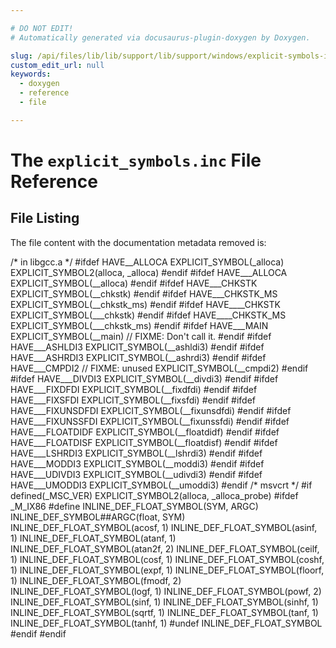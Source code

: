 ```yaml
---

# DO NOT EDIT!
# Automatically generated via docusaurus-plugin-doxygen by Doxygen.

slug: /api/files/lib/lib/support/lib/support/windows/explicit-symbols-inc
custom_edit_url: null
keywords:
  - doxygen
  - reference
  - file

---
```





# The `explicit_symbols.inc` File Reference

<DoxygenPage pluginConfig={pluginConfig}>




## File Listing

The file content with the documentation metadata removed is:

<ProgramListing>

<Link id="l00001" /><CodeLine lineNumber="1"><Highlight kind="comment">/&#42; in libgcc.a &#42;/</Highlight><Highlight kind="normal"></Highlight></CodeLine>
<Link id="l00002" /><CodeLine lineNumber="2"><Highlight kind="normal"></Highlight></CodeLine>
<Link id="l00003" /><CodeLine lineNumber="3"><Highlight kind="normal"></Highlight><Highlight kind="preprocessor">#ifdef HAVE&#95;&#95;ALLOCA</Highlight><Highlight kind="normal"></Highlight></CodeLine>
<Link id="l00004" /><CodeLine lineNumber="4"><Highlight kind="normal">EXPLICIT&#95;SYMBOL(&#95;alloca)</Highlight></CodeLine>
<Link id="l00005" /><CodeLine lineNumber="5"><Highlight kind="normal">EXPLICIT&#95;SYMBOL2(alloca, &#95;alloca)</Highlight></CodeLine>
<Link id="l00006" /><CodeLine lineNumber="6"><Highlight kind="normal"></Highlight><Highlight kind="preprocessor">#endif</Highlight><Highlight kind="normal"></Highlight></CodeLine>
<Link id="l00007" /><CodeLine lineNumber="7"><Highlight kind="normal"></Highlight><Highlight kind="preprocessor">#ifdef HAVE&#95;&#95;&#95;ALLOCA</Highlight><Highlight kind="normal"></Highlight></CodeLine>
<Link id="l00008" /><CodeLine lineNumber="8"><Highlight kind="normal">EXPLICIT&#95;SYMBOL(&#95;&#95;alloca)</Highlight></CodeLine>
<Link id="l00009" /><CodeLine lineNumber="9"><Highlight kind="normal"></Highlight><Highlight kind="preprocessor">#endif</Highlight><Highlight kind="normal"></Highlight></CodeLine>
<Link id="l00010" /><CodeLine lineNumber="10"><Highlight kind="normal"></Highlight><Highlight kind="preprocessor">#ifdef HAVE&#95;&#95;&#95;CHKSTK</Highlight><Highlight kind="normal"></Highlight></CodeLine>
<Link id="l00011" /><CodeLine lineNumber="11"><Highlight kind="normal">EXPLICIT&#95;SYMBOL(&#95;&#95;chkstk)</Highlight></CodeLine>
<Link id="l00012" /><CodeLine lineNumber="12"><Highlight kind="normal"></Highlight><Highlight kind="preprocessor">#endif</Highlight><Highlight kind="normal"></Highlight></CodeLine>
<Link id="l00013" /><CodeLine lineNumber="13"><Highlight kind="normal"></Highlight><Highlight kind="preprocessor">#ifdef HAVE&#95;&#95;&#95;CHKSTK&#95;MS</Highlight><Highlight kind="normal"></Highlight></CodeLine>
<Link id="l00014" /><CodeLine lineNumber="14"><Highlight kind="normal">EXPLICIT&#95;SYMBOL(&#95;&#95;chkstk&#95;ms)</Highlight></CodeLine>
<Link id="l00015" /><CodeLine lineNumber="15"><Highlight kind="normal"></Highlight><Highlight kind="preprocessor">#endif</Highlight><Highlight kind="normal"></Highlight></CodeLine>
<Link id="l00016" /><CodeLine lineNumber="16"><Highlight kind="normal"></Highlight><Highlight kind="preprocessor">#ifdef HAVE&#95;&#95;&#95;&#95;CHKSTK</Highlight><Highlight kind="normal"></Highlight></CodeLine>
<Link id="l00017" /><CodeLine lineNumber="17"><Highlight kind="normal">EXPLICIT&#95;SYMBOL(&#95;&#95;&#95;chkstk)</Highlight></CodeLine>
<Link id="l00018" /><CodeLine lineNumber="18"><Highlight kind="normal"></Highlight><Highlight kind="preprocessor">#endif</Highlight><Highlight kind="normal"></Highlight></CodeLine>
<Link id="l00019" /><CodeLine lineNumber="19"><Highlight kind="normal"></Highlight><Highlight kind="preprocessor">#ifdef HAVE&#95;&#95;&#95;&#95;CHKSTK&#95;MS</Highlight><Highlight kind="normal"></Highlight></CodeLine>
<Link id="l00020" /><CodeLine lineNumber="20"><Highlight kind="normal">EXPLICIT&#95;SYMBOL(&#95;&#95;&#95;chkstk&#95;ms)</Highlight></CodeLine>
<Link id="l00021" /><CodeLine lineNumber="21"><Highlight kind="normal"></Highlight><Highlight kind="preprocessor">#endif</Highlight><Highlight kind="normal"></Highlight></CodeLine>
<Link id="l00022" /><CodeLine lineNumber="22"><Highlight kind="normal"></Highlight><Highlight kind="preprocessor">#ifdef HAVE&#95;&#95;&#95;MAIN</Highlight><Highlight kind="normal"></Highlight></CodeLine>
<Link id="l00023" /><CodeLine lineNumber="23"><Highlight kind="normal">EXPLICIT&#95;SYMBOL(&#95;&#95;main) </Highlight><Highlight kind="comment">// FIXME: Don&#39;t call it.</Highlight><Highlight kind="normal"></Highlight></CodeLine>
<Link id="l00024" /><CodeLine lineNumber="24"><Highlight kind="normal"></Highlight><Highlight kind="preprocessor">#endif</Highlight><Highlight kind="normal"></Highlight></CodeLine>
<Link id="l00025" /><CodeLine lineNumber="25"><Highlight kind="normal"></Highlight></CodeLine>
<Link id="l00026" /><CodeLine lineNumber="26"><Highlight kind="normal"></Highlight><Highlight kind="preprocessor">#ifdef HAVE&#95;&#95;&#95;ASHLDI3</Highlight><Highlight kind="normal"></Highlight></CodeLine>
<Link id="l00027" /><CodeLine lineNumber="27"><Highlight kind="normal">EXPLICIT&#95;SYMBOL(&#95;&#95;ashldi3)</Highlight></CodeLine>
<Link id="l00028" /><CodeLine lineNumber="28"><Highlight kind="normal"></Highlight><Highlight kind="preprocessor">#endif</Highlight><Highlight kind="normal"></Highlight></CodeLine>
<Link id="l00029" /><CodeLine lineNumber="29"><Highlight kind="normal"></Highlight><Highlight kind="preprocessor">#ifdef HAVE&#95;&#95;&#95;ASHRDI3</Highlight><Highlight kind="normal"></Highlight></CodeLine>
<Link id="l00030" /><CodeLine lineNumber="30"><Highlight kind="normal">EXPLICIT&#95;SYMBOL(&#95;&#95;ashrdi3)</Highlight></CodeLine>
<Link id="l00031" /><CodeLine lineNumber="31"><Highlight kind="normal"></Highlight><Highlight kind="preprocessor">#endif</Highlight><Highlight kind="normal"></Highlight></CodeLine>
<Link id="l00032" /><CodeLine lineNumber="32"><Highlight kind="normal"></Highlight><Highlight kind="preprocessor">#ifdef HAVE&#95;&#95;&#95;CMPDI2 </Highlight><Highlight kind="comment">// FIXME: unused</Highlight><Highlight kind="normal"></Highlight></CodeLine>
<Link id="l00033" /><CodeLine lineNumber="33"><Highlight kind="normal">EXPLICIT&#95;SYMBOL(&#95;&#95;cmpdi2)</Highlight></CodeLine>
<Link id="l00034" /><CodeLine lineNumber="34"><Highlight kind="normal"></Highlight><Highlight kind="preprocessor">#endif</Highlight><Highlight kind="normal"></Highlight></CodeLine>
<Link id="l00035" /><CodeLine lineNumber="35"><Highlight kind="normal"></Highlight><Highlight kind="preprocessor">#ifdef HAVE&#95;&#95;&#95;DIVDI3</Highlight><Highlight kind="normal"></Highlight></CodeLine>
<Link id="l00036" /><CodeLine lineNumber="36"><Highlight kind="normal">EXPLICIT&#95;SYMBOL(&#95;&#95;divdi3)</Highlight></CodeLine>
<Link id="l00037" /><CodeLine lineNumber="37"><Highlight kind="normal"></Highlight><Highlight kind="preprocessor">#endif</Highlight><Highlight kind="normal"></Highlight></CodeLine>
<Link id="l00038" /><CodeLine lineNumber="38"><Highlight kind="normal"></Highlight><Highlight kind="preprocessor">#ifdef HAVE&#95;&#95;&#95;FIXDFDI</Highlight><Highlight kind="normal"></Highlight></CodeLine>
<Link id="l00039" /><CodeLine lineNumber="39"><Highlight kind="normal">EXPLICIT&#95;SYMBOL(&#95;&#95;fixdfdi)</Highlight></CodeLine>
<Link id="l00040" /><CodeLine lineNumber="40"><Highlight kind="normal"></Highlight><Highlight kind="preprocessor">#endif</Highlight><Highlight kind="normal"></Highlight></CodeLine>
<Link id="l00041" /><CodeLine lineNumber="41"><Highlight kind="normal"></Highlight><Highlight kind="preprocessor">#ifdef HAVE&#95;&#95;&#95;FIXSFDI</Highlight><Highlight kind="normal"></Highlight></CodeLine>
<Link id="l00042" /><CodeLine lineNumber="42"><Highlight kind="normal">EXPLICIT&#95;SYMBOL(&#95;&#95;fixsfdi)</Highlight></CodeLine>
<Link id="l00043" /><CodeLine lineNumber="43"><Highlight kind="normal"></Highlight><Highlight kind="preprocessor">#endif</Highlight><Highlight kind="normal"></Highlight></CodeLine>
<Link id="l00044" /><CodeLine lineNumber="44"><Highlight kind="normal"></Highlight><Highlight kind="preprocessor">#ifdef HAVE&#95;&#95;&#95;FIXUNSDFDI</Highlight><Highlight kind="normal"></Highlight></CodeLine>
<Link id="l00045" /><CodeLine lineNumber="45"><Highlight kind="normal">EXPLICIT&#95;SYMBOL(&#95;&#95;fixunsdfdi)</Highlight></CodeLine>
<Link id="l00046" /><CodeLine lineNumber="46"><Highlight kind="normal"></Highlight><Highlight kind="preprocessor">#endif</Highlight><Highlight kind="normal"></Highlight></CodeLine>
<Link id="l00047" /><CodeLine lineNumber="47"><Highlight kind="normal"></Highlight><Highlight kind="preprocessor">#ifdef HAVE&#95;&#95;&#95;FIXUNSSFDI</Highlight><Highlight kind="normal"></Highlight></CodeLine>
<Link id="l00048" /><CodeLine lineNumber="48"><Highlight kind="normal">EXPLICIT&#95;SYMBOL(&#95;&#95;fixunssfdi)</Highlight></CodeLine>
<Link id="l00049" /><CodeLine lineNumber="49"><Highlight kind="normal"></Highlight><Highlight kind="preprocessor">#endif</Highlight><Highlight kind="normal"></Highlight></CodeLine>
<Link id="l00050" /><CodeLine lineNumber="50"><Highlight kind="normal"></Highlight><Highlight kind="preprocessor">#ifdef HAVE&#95;&#95;&#95;FLOATDIDF</Highlight><Highlight kind="normal"></Highlight></CodeLine>
<Link id="l00051" /><CodeLine lineNumber="51"><Highlight kind="normal">EXPLICIT&#95;SYMBOL(&#95;&#95;floatdidf)</Highlight></CodeLine>
<Link id="l00052" /><CodeLine lineNumber="52"><Highlight kind="normal"></Highlight><Highlight kind="preprocessor">#endif</Highlight><Highlight kind="normal"></Highlight></CodeLine>
<Link id="l00053" /><CodeLine lineNumber="53"><Highlight kind="normal"></Highlight><Highlight kind="preprocessor">#ifdef HAVE&#95;&#95;&#95;FLOATDISF</Highlight><Highlight kind="normal"></Highlight></CodeLine>
<Link id="l00054" /><CodeLine lineNumber="54"><Highlight kind="normal">EXPLICIT&#95;SYMBOL(&#95;&#95;floatdisf)</Highlight></CodeLine>
<Link id="l00055" /><CodeLine lineNumber="55"><Highlight kind="normal"></Highlight><Highlight kind="preprocessor">#endif</Highlight><Highlight kind="normal"></Highlight></CodeLine>
<Link id="l00056" /><CodeLine lineNumber="56"><Highlight kind="normal"></Highlight><Highlight kind="preprocessor">#ifdef HAVE&#95;&#95;&#95;LSHRDI3</Highlight><Highlight kind="normal"></Highlight></CodeLine>
<Link id="l00057" /><CodeLine lineNumber="57"><Highlight kind="normal">EXPLICIT&#95;SYMBOL(&#95;&#95;lshrdi3)</Highlight></CodeLine>
<Link id="l00058" /><CodeLine lineNumber="58"><Highlight kind="normal"></Highlight><Highlight kind="preprocessor">#endif</Highlight><Highlight kind="normal"></Highlight></CodeLine>
<Link id="l00059" /><CodeLine lineNumber="59"><Highlight kind="normal"></Highlight><Highlight kind="preprocessor">#ifdef HAVE&#95;&#95;&#95;MODDI3</Highlight><Highlight kind="normal"></Highlight></CodeLine>
<Link id="l00060" /><CodeLine lineNumber="60"><Highlight kind="normal">EXPLICIT&#95;SYMBOL(&#95;&#95;moddi3)</Highlight></CodeLine>
<Link id="l00061" /><CodeLine lineNumber="61"><Highlight kind="normal"></Highlight><Highlight kind="preprocessor">#endif</Highlight><Highlight kind="normal"></Highlight></CodeLine>
<Link id="l00062" /><CodeLine lineNumber="62"><Highlight kind="normal"></Highlight><Highlight kind="preprocessor">#ifdef HAVE&#95;&#95;&#95;UDIVDI3</Highlight><Highlight kind="normal"></Highlight></CodeLine>
<Link id="l00063" /><CodeLine lineNumber="63"><Highlight kind="normal">EXPLICIT&#95;SYMBOL(&#95;&#95;udivdi3)</Highlight></CodeLine>
<Link id="l00064" /><CodeLine lineNumber="64"><Highlight kind="normal"></Highlight><Highlight kind="preprocessor">#endif</Highlight><Highlight kind="normal"></Highlight></CodeLine>
<Link id="l00065" /><CodeLine lineNumber="65"><Highlight kind="normal"></Highlight><Highlight kind="preprocessor">#ifdef HAVE&#95;&#95;&#95;UMODDI3</Highlight><Highlight kind="normal"></Highlight></CodeLine>
<Link id="l00066" /><CodeLine lineNumber="66"><Highlight kind="normal">EXPLICIT&#95;SYMBOL(&#95;&#95;umoddi3)</Highlight></CodeLine>
<Link id="l00067" /><CodeLine lineNumber="67"><Highlight kind="normal"></Highlight><Highlight kind="preprocessor">#endif</Highlight><Highlight kind="normal"></Highlight></CodeLine>
<Link id="l00068" /><CodeLine lineNumber="68"><Highlight kind="normal"></Highlight></CodeLine>
<Link id="l00069" /><CodeLine lineNumber="69"><Highlight kind="normal"></Highlight><Highlight kind="comment">/&#42; msvcrt &#42;/</Highlight><Highlight kind="normal"></Highlight></CodeLine>
<Link id="l00070" /><CodeLine lineNumber="70"><Highlight kind="normal"></Highlight><Highlight kind="preprocessor">#if defined(&#95;MSC&#95;VER)</Highlight><Highlight kind="normal"></Highlight></CodeLine>
<Link id="l00071" /><CodeLine lineNumber="71"><Highlight kind="normal">EXPLICIT&#95;SYMBOL2(alloca, &#95;alloca&#95;probe)</Highlight></CodeLine>
<Link id="l00072" /><CodeLine lineNumber="72"><Highlight kind="normal"></Highlight></CodeLine>
<Link id="l00073" /><CodeLine lineNumber="73"><Highlight kind="normal"></Highlight><Highlight kind="preprocessor">#ifdef &#95;M&#95;IX86</Highlight><Highlight kind="normal"></Highlight></CodeLine>
<Link id="l00074" /><CodeLine lineNumber="74"><Highlight kind="normal"></Highlight><Highlight kind="preprocessor">#define INLINE&#95;DEF&#95;FLOAT&#95;SYMBOL(SYM, ARGC) INLINE&#95;DEF&#95;SYMBOL##ARGC(float, SYM)</Highlight><Highlight kind="normal"></Highlight></CodeLine>
<Link id="l00075" /><CodeLine lineNumber="75"><Highlight kind="normal">INLINE&#95;DEF&#95;FLOAT&#95;SYMBOL(acosf, 1)</Highlight></CodeLine>
<Link id="l00076" /><CodeLine lineNumber="76"><Highlight kind="normal">INLINE&#95;DEF&#95;FLOAT&#95;SYMBOL(asinf, 1)</Highlight></CodeLine>
<Link id="l00077" /><CodeLine lineNumber="77"><Highlight kind="normal">INLINE&#95;DEF&#95;FLOAT&#95;SYMBOL(atanf, 1)</Highlight></CodeLine>
<Link id="l00078" /><CodeLine lineNumber="78"><Highlight kind="normal">INLINE&#95;DEF&#95;FLOAT&#95;SYMBOL(atan2f, 2)</Highlight></CodeLine>
<Link id="l00079" /><CodeLine lineNumber="79"><Highlight kind="normal">INLINE&#95;DEF&#95;FLOAT&#95;SYMBOL(ceilf, 1)</Highlight></CodeLine>
<Link id="l00080" /><CodeLine lineNumber="80"><Highlight kind="normal">INLINE&#95;DEF&#95;FLOAT&#95;SYMBOL(cosf, 1)</Highlight></CodeLine>
<Link id="l00081" /><CodeLine lineNumber="81"><Highlight kind="normal">INLINE&#95;DEF&#95;FLOAT&#95;SYMBOL(coshf, 1)</Highlight></CodeLine>
<Link id="l00082" /><CodeLine lineNumber="82"><Highlight kind="normal">INLINE&#95;DEF&#95;FLOAT&#95;SYMBOL(expf, 1)</Highlight></CodeLine>
<Link id="l00083" /><CodeLine lineNumber="83"><Highlight kind="normal">INLINE&#95;DEF&#95;FLOAT&#95;SYMBOL(floorf, 1)</Highlight></CodeLine>
<Link id="l00084" /><CodeLine lineNumber="84"><Highlight kind="normal">INLINE&#95;DEF&#95;FLOAT&#95;SYMBOL(fmodf, 2)</Highlight></CodeLine>
<Link id="l00085" /><CodeLine lineNumber="85"><Highlight kind="normal">INLINE&#95;DEF&#95;FLOAT&#95;SYMBOL(logf, 1)</Highlight></CodeLine>
<Link id="l00086" /><CodeLine lineNumber="86"><Highlight kind="normal">INLINE&#95;DEF&#95;FLOAT&#95;SYMBOL(powf, 2)</Highlight></CodeLine>
<Link id="l00087" /><CodeLine lineNumber="87"><Highlight kind="normal">INLINE&#95;DEF&#95;FLOAT&#95;SYMBOL(sinf, 1)</Highlight></CodeLine>
<Link id="l00088" /><CodeLine lineNumber="88"><Highlight kind="normal">INLINE&#95;DEF&#95;FLOAT&#95;SYMBOL(sinhf, 1)</Highlight></CodeLine>
<Link id="l00089" /><CodeLine lineNumber="89"><Highlight kind="normal">INLINE&#95;DEF&#95;FLOAT&#95;SYMBOL(sqrtf, 1)</Highlight></CodeLine>
<Link id="l00090" /><CodeLine lineNumber="90"><Highlight kind="normal">INLINE&#95;DEF&#95;FLOAT&#95;SYMBOL(tanf, 1)</Highlight></CodeLine>
<Link id="l00091" /><CodeLine lineNumber="91"><Highlight kind="normal">INLINE&#95;DEF&#95;FLOAT&#95;SYMBOL(tanhf, 1)</Highlight></CodeLine>
<Link id="l00092" /><CodeLine lineNumber="92"><Highlight kind="normal"></Highlight></CodeLine>
<Link id="l00093" /><CodeLine lineNumber="93"><Highlight kind="normal"></Highlight><Highlight kind="preprocessor">#undef INLINE&#95;DEF&#95;FLOAT&#95;SYMBOL</Highlight><Highlight kind="normal"></Highlight></CodeLine>
<Link id="l00094" /><CodeLine lineNumber="94"><Highlight kind="normal"></Highlight><Highlight kind="preprocessor">#endif</Highlight><Highlight kind="normal"></Highlight></CodeLine>
<Link id="l00095" /><CodeLine lineNumber="95"><Highlight kind="normal"></Highlight></CodeLine>
<Link id="l00096" /><CodeLine lineNumber="96"><Highlight kind="normal"></Highlight><Highlight kind="preprocessor">#endif</Highlight></CodeLine>

</ProgramListing>


</DoxygenPage>
